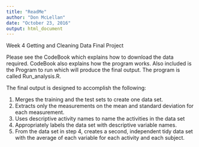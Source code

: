 ---
title: "ReadMe"
author: "Don McLellan"
date: "October 23, 2016"
output: html_document
---

Week 4 Getting and Cleaning Data Final Project

Please see the CodeBook which explains how to download the data required. CodeBook also explains how the program works.  Also included is the Program to run which will produce the final output. The program is called Run_analysis.R.


The final output is designed to accomplish the following:

1.	Merges the training and the test sets to create one data set.
2.	Extracts only the measurements on the mean and standard deviation for each measurement. 
3.	Uses descriptive activity names to name the activities in the data set
4.	Appropriately labels the data set with descriptive variable names. 
5.	From the data set in step 4, creates a second, independent tidy data set with the average of each variable for each activity and each subject.



